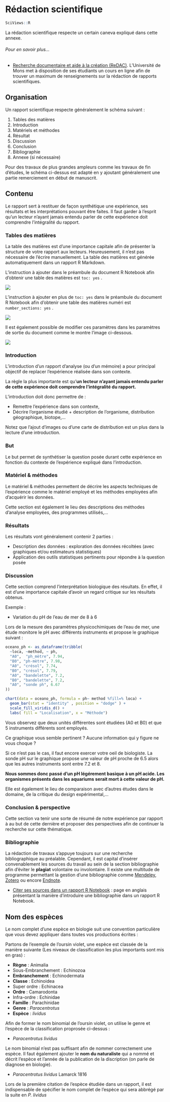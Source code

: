 # Rédaction scientifique {#redaction_scientifique}

```r
SciViews::R
```

La rédaction scientifique respecte un certain caneva expliqué dans cette annexe. 

###### Pour en savoir plus...

- [Recherche documentaire et aide à la création (ReDAC)](https://moodle.umons.ac.be/enrol/index.php?id=5). L'Université de Mons met à disposition de ses étudiants un cours en ligne afin de trouver un maximum de renseignements sur la rédaction de rapports scientifiques.


## Organisation 

 Un rapport scientifique respecte généralement le schéma suivant :

1. Tables des matières
2. Introduction
3. Matériels et méthodes
4. Résultat
5. Discussion
6. Conclusion
7. Bibliographie
9. Annexe (si nécessaire)

Pour des travaux de plus grandes ampleurs comme les travaux de fin d'études, le schéma ci-dessus est adapté en y ajoutant généralement une partie remerciement en début de manuscrit.

## Contenu 

Le rapport sert à restituer de façon synthétique une expérience, ses résultats et les interprétations pouvant être faites. Il faut garder à l’esprit qu’un lecteur n’ayant jamais entendu parler de cette expérience doit comprendre l’intégralité du rapport.

### Tables des matières

La table des matières est d'une importance capitale afin de présenter la structure de votre rapport aux lecteurs. Heureusement, il n'est pas nécessaire de l'écrire manuellement. La table des matières est générée automatiquement dans un rapport R Markdown.

L'instruction à ajouter dans le préambule du document R Notebook afin d'obtenir une table des matières est `toc: yes` .

![](images/annexe_a4/table_contents.png)

L'instruction à ajouter en plus de `toc: yes` dans le préambule du document R Notebook afin d'obtenir une table des matières numéri est `number_sections: yes` .

![](images/annexe_a4/table_contents2.png)

Il est également possible de modifier ces paramètres dans les paramètres de sortie du document comme le montre l'image ci-dessous.

![](images/annexe_a4/table_contents.gif)

### Introduction

L'introduction d'un rapport d'analyse (ou d'un mémoire) a pour principal objectif de replacer l'expérience réalisée dans son contexte. 

La règle la plus importante est qu'**un lecteur n’ayant jamais entendu parler de cette expérience doit comprendre l’intégralité du rapport.**

L'introduction doit donc permettre de : 

- Remettre l'expérience dans son contexte,
- Décrire l'organisme étudié
      + description de l'organisme, distribution géographique, biotope,...
      
Notez que l'ajout d'images ou d'une carte de distribution  est un plus dans la lecture d'une introduction.

### But

Le but permet de synthétiser la question posée durant cette expérience en fonction du contexte de l'expérience expliqué dans l'introduction.

### Matériel & méthodes

Le matériel & méthodes permettent de décrire les aspects techniques de l'expérience comme le matériel employé et les méthodes employées afin d'acquérir les données.

Cette section est également le lieu des descriptions des méthodes d'analyse employées, des programmes utilisés,...

### Résultats

Les résultats vont généralement contenir 2 parties : 

- Description des données : exploration des données récoltées (avec graphiques et/ou estimateurs statistiques)
- Application des outils statistiques pertinents pour répondre à la question posée 

### Discussion

Cette section comprend l'interprétation biologique des résultats. En effet, il est d'une importance capitale d'avoir un regard critique sur les résultats obtenus. 

Exemple : 

- Variation du pH de l'eau de mer de 8 à 6 

Lors de la mesure des paramètres physicochimiques de l'eau de mer, une étude monitore le pH avec différents instruments et propose le graphique suivant :

```r
oceano_ph <- as_dataframe(tribble(
  ~loca, ~method, ~ ph,
  "A0",  "ph_mètre", 7.94,
  "B0", "ph-mètre", 7.98,
  "A0", "crésol", 7.74,
  "B0", "crésol", 7.79,
  "A0", "bandelette", 7.2,
  "B0", "bandelette", 7.2,
  "A0", "sonde ph", 6.67
))

chart(data = oceano_ph, formula = ph~ method %fill=% loca) +
  geom_bar(stat = "identity" , position = "dodge" ) + 
  scale_fill_viridis_d() +
  labs( fill = "Localisation", x = "Méthode")
```

Vous observez que deux unités différentes sont étudiées (A0 et B0) et que 5 instruments différents sont employés. 

Ce graphique vous semble pertinent ? Aucune information qui y figure ne vous choque ? 

Si ce n'est pas le cas, il faut encore exercer votre oeil de biologiste. La sonde pH sur le graphique propose une valeur de pH proche de 6.5 alors que les autres instruments sont entre 7.2 et 8. 

**Nous sommes donc passé d'un pH légérement basique à un pH acide. Les organismes présents dans les aquariums serait mort à cette valeur de pH.**


Elle est également le lieu de comparaison avec d'autres études dans le domaine, de la critique du design expérimental,... 


### Conclusion & perspective

Cette section va tenir une sorte de résumé de notre expérience par rapport à au but de cette dernière et proposer des perspectives afin de continuer la recherche sur cette thématique.

### Bibliographie

La rédaction de travaux s'appuye toujours sur une recherche bibliographique au préalable. Cependant, il est capital d'insérer convenablement les sources du travail au sein de la section bibliographie afin d'éviter le **plagiat** volontaire ou involontaire. Il existe une multitude de programme permettant la gestion d'une bibliographie comme [Mendeley](https://www.mendeley.com/), [Zotero](https://www.zotero.org/) ou encore [Endnote](https://endnote.com/). 

- [Citer ses sources dans un rapport R Notebook](https://rmarkdown.rstudio.com/authoring_bibliographies_and_citations.html#citation_styles) : page en anglais présentant la manière d'introduire une bibliographie dans un rapport R Notebook.

## Nom des espèces

Le nom complet d'une espèce en biologie suit une convention particulière que vous devez appliquer dans toutes vos productions écrites : 

Partons de l'exemple de l'oursin violet, une espèce est classée de la manière suivante (Les niveaux de classification les plus importants sont mis en gras) :

- **Règne** : Animalia
- Sous-Embranchement : Echinozoa
- **Embranchement** : Echinodermata
- **Classe** : Echinoidea
- Super ordre : Echinacea
- **Ordre** : Camarodonta
- Infra-ordre : Echinidae
- **Famille** : Parachinidae
- **Genre** : *Paracentrotus*
- **Espèce** : *lividus*

Afin de former le nom binomial de l'oursin violet, on utilise le genre et l'espèce de la classification proprosée ci-dessus : 

- *Paracentrotus lividus*

Le nom binomial n'est pas suffisant afin de nommer correctement une espèce. Il faut également ajouter le **nom du naturaliste** qui a nommé et décrit l'espèce et l'année de la publication de la discription (on parle de diagnose en biologie).

- *Paracentrotus lividus* Lamarck  1816

Lors de la première citation de l'espèce étudiée dans un rapport, il est indispensable de spécifier le nom complet de l'espèce qui sera abbrégé par la suite en *P. lividus*
